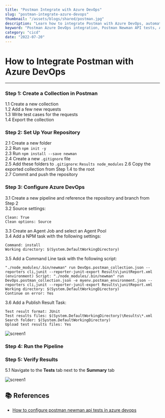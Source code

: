 ```yaml
---
title: "Postman Integrate with Azure DevOps"
slug: "postman-integrate-azure-devops"
thumbnail: "/assets/blogs/shared/postman.jpg"
description: "Learn how to integrate Postman with Azure DevOps, automate API tests using Newman, and publish results in Azure DevOps pipelines. Follow these steps to set up Postman collections, run tests, and view reports in Azure DevOps."
keyword: "Postman Azure DevOps integration, Postman Newman API tests, Azure DevOps pipeline setup, run Postman collection in Azure DevOps, Newman test results, JUnit report Azure DevOps, automate API testing in DevOps, Postman test automation Azure, newman azure devops integration, publish test results Azure DevOps"
category: "cicd"
date: "2022-07-20"
---
```


# How to Integrate Postman with Azure DevOps

---

### Step 1: Create a Collection in Postman

1.1 Create a new collection  
1.2 Add a few new requests  
1.3 Write test cases for the requests  
1.4 Export the collection  


### Step 2: Set Up Your Repository

2.1 Create a new folder  
2.2 Run `npm init -y`  
2.3 Run `npm install --save newman`  
2.4 Create a new `.gitignore` file  
2.5 Add these folders to `.gitignore`: `Results node_modules`
2.6 Copy the exported collection from Step 1.4 to the root  
2.7 Commit and push the repository  


### Step 3: Configure Azure DevOps

3.1 Create a new pipeline and reference the repository and branch from Step 2  
3.2 Source settings:
```
Clean: True
Clean options: Source
```
3.3 Create an Agent Job and select an Agent Pool  
3.4 Add a NPM task with the following settings:
```
Command: install
Working directory: $(System.DefaultWorkingDirectory)
```
3.5 Add a Command Line task with the following script:
```
"./node_modules/.bin/newman" run DevOps.postman_collection.json --reporters cli,junit --reporter-junit-export Results\junitReport.xml
(environment) Script: "./node_modules/.bin/newman" run DevOps.postman_collection.json -e myenv.postman_environment.json --reporters cli,junit --reporter-junit-export Results\junitReport.xml 
Working directory: $(System.DefaultWorkingDirectory)
Continue on error: Yes
```
3.6 Add a Publish Result Task:
```
Test result format: JUnit
Test results files: $(System.DefaultWorkingDirectory)\Results\*.xml 
Search folder: $(System.DefaultWorkingDirectory)
Upload test results files: Yes
```

![screen1](/assets/blogs/postman-integrate-azure-devops/image1.png)


### Step 4: Run the Pipeline


### Step 5: Verify Results


5.1 Navigate to the **Tests** tab next to the **Summary** tab

![screen1](/assets/blogs/postman-integrate-azure-devops/image2.png)


## 📚 References

- [How to configure postman newman api tests in azure devops](https://ganeshsirsi.medium.com/how-to-configure-postman-newman-api-tests-in-azure-devops-or-tfs-and-publish-html-results-caf60a25c8b9)